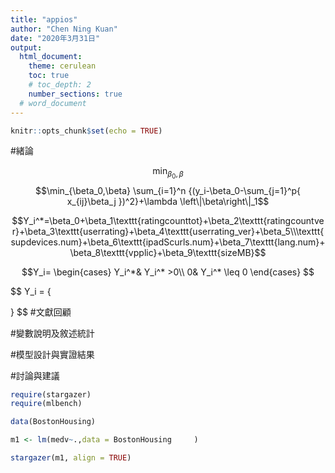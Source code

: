 ```yaml
---
title: "appios"
author: "Chen Ning Kuan"
date: "2020年3月31日"
output: 
  html_document:
    theme: cerulean
    toc: true
    # toc_depth: 2
    number_sections: true
  # word_document
---
```


```r
knitr::opts_chunk$set(echo = TRUE)
```


#緒論

$$\min_{\beta_0,\beta}      $$
$$\min_{\beta_0,\beta} \sum_{i=1}^n {(y_i-\beta_0-\sum_{j=1}^p{ x_{ij}\beta_j })^2}+\lambda \left\|\beta\right\|_1$$ 


$$Y_i^*=\beta_0+\beta_1\texttt{ratingcounttot}+\beta_2\texttt{ratingcountver}+\beta_3\texttt{userrating}+\beta_4\texttt{userrating_ver}+\beta_5\\\texttt{supdevices.num}+\beta_6\texttt{ipadScurls.num}+\beta_7\texttt{lang.num}+\beta_8\texttt{vpplic}+\beta_9\texttt{sizeMB}$$


$$Y_i=
\begin{cases}
Y_i^*&  Y_i^* >0\\
0& Y_i^* \leq 0
\end{cases} $$


$$
    Y_i = \left\{\begin{array}{lr}
        Y_i^*, & \text{for } Y_i^*\leq n\leq 1\\
        0, & \text{for } 0\leq n\leq 1\\
        
        \end{array}\right\} 
  $$
#文獻回顧



#變數說明及敘述統計



#模型設計與實證結果



#討論與建議

```r
require(stargazer)
require(mlbench)
```

```r
data(BostonHousing)

m1 <- lm(medv~.,data = BostonHousing     )

stargazer(m1, align = TRUE)
```





